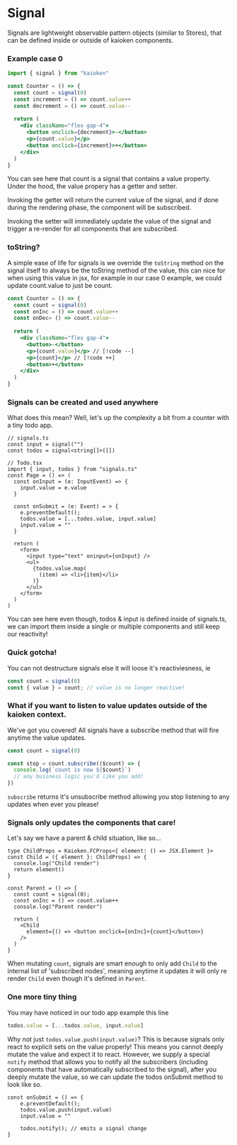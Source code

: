 
# Signal

Signals are lightweight observable pattern objects (similar to Stores), that can be defined inside or 
outside of kaioken components.


### Example case 0

```jsx
import { signal } from "kaioken"

const Counter = () => {
  const count = signal(0)
  const increment = () => count.value++
  const decrement = () => count.value--
  
  return (
    <div className="flex gap-4">
      <button onclick={decrement}>-</button>
      <p>{count.value}</p>
      <button onclick={increment}>+</button>
    </div>
  )
}
```

You can see here that count is a signal that contains a value property. Under the hood, the value propery has a getter and setter. 

Invoking the getter will return the current value of the signal, and if done during the rendering phase, the component will be subscribed.

Invoking the setter will immediately update the value of the signal and trigger a re-render for all components that are subscribed.


### toString?

A simple ease of life for signals is we override the `toString` method on the signal itself to always be the toString method of the value, 
this can nice for when using this value in jsx, for example in our case 0 example, we could update count.value to just be count.

```jsx
const Counter = () => {
  const count = signal(0)
  const onInc = () => count.value++
  const onDec= () => count.value--
  
  return (
    <div className="flex gap-4">
      <button>-</button>
      <p>{count.value}</p> // [!code --]
      <p>{count}</p> // [!code ++]
      <button>+</button>
    </div>
  )
}
```

### Signals can be created and used anywhere

What does this mean? Well, let's up the complexity a bit from a counter with a tiny todo app.

```tsx
// signals.ts
const input = signal("")
const todos = signal<string[]>([])

// Todo.tsx
import { input, todos } from "signals.ts"
const Page = () => (
  const onInput = (e: InputEvent) => {
    input.value = e.value
  }
  
  const onSubmit = (e: Event) = > {
    e.preventDefault();
    todos.value = [...todos.value, input.value]
    input.value = ""
  }
  
  return (
    <form>
      <input type="text" oninput={onInput} />
      <ul>
        {todos.value.map(
          (item) => <li>{item}</li>
        )}
      </ul>
    </form>
  )
)
```

You can see here even though, todos & input is defined inside of signals.ts, we can import them inside a single or multiple components and still keep our reactivity!

### Quick gotcha!

You can not destructure signals else it will loose it's reactiviesness, ie

```ts
const count = signal(0)
const { value } = count; // value is no longer reactive!
```

### What if you want to listen to value updates outside of the kaioken context.

We've got you covered! All signals have a subscribe method that will fire anytime the value updates.

```ts
const count = signal(0)

const stop = count.subscribe(($count) => {
  console.log(`count is now ${$count}`)
  // any business logic you'd like you add!
})
```

``subscribe`` returns it's unsubscribe method allowing you stop listening to any updates when ever you please!


### Signals only updates the components that care!

Let's say we have a parent & child situation, like so...

```tsx
type ChildProps = Kaioken.FCProps<{ element: () => JSX.Element }>
const Child = ({ element }: ChildProps) => {
  console.log("Child render")
  return element()
}

const Parent = () => {
  const count = signal(0);
  const onInc = () => count.value++
  console.log("Parent render")
  
  return (
    <Child
      element={() => <button onclick={onInc}>{count}</button>}
    />
  )
}
```

When mutating ``count``, signals are smart enough to only add ``Child`` to the internal list of 'subscribed nodes', meaning anytime it updates it will only re render ``Child`` even though it's defined in ``Parent``.

### One more tiny thing

You may have noticed in our todo app example this line

```ts
todos.value = [...todos.value, input.value]
```

Why not just ``todos.value.push(input.value)``? This is because signals only react to explicit sets on the value properly! This means you cannot deeply mutate the value and expect it to react. However, we supply a special ``notify`` method that allows you to notify all the subscribers (including components that have automatically subscribed to the signal), after you deeply mutate the value, so we can update the todos onSubmit method to look like so.

```tsx
const onSubmit = () => {
    e.preventDefault();
    todos.value.push(input.value)
    input.value = ""
    
    todos.notify(); // emits a signal change
}
```